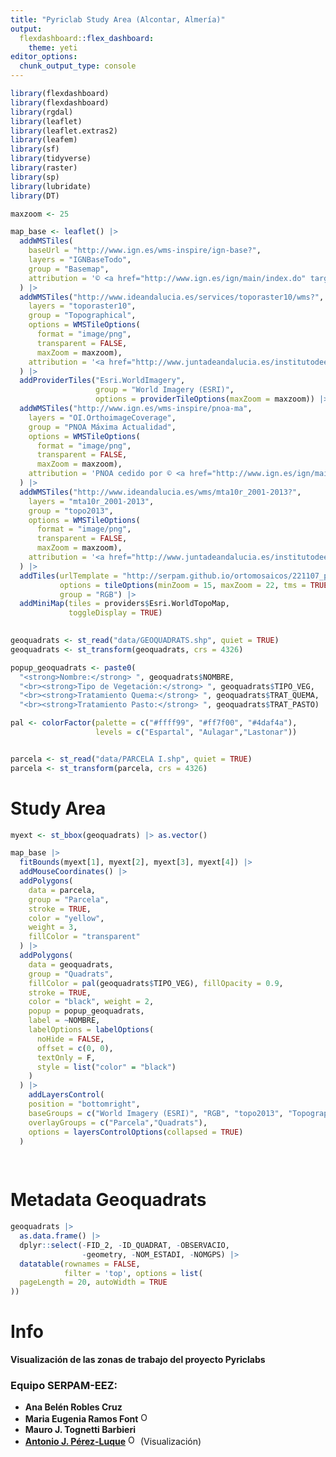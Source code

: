 ```yaml
---
title: "Pyriclab Study Area (Alcontar, Almería)"
output: 
  flexdashboard::flex_dashboard:
    theme: yeti
editor_options: 
  chunk_output_type: console
---
```


```r
library(flexdashboard)
library(flexdashboard)
library(rgdal)
library(leaflet) 
library(leaflet.extras2)
library(leafem)
library(sf)
library(tidyverse)
library(raster)
library(sp)
library(lubridate)
library(DT)
```

```r
maxzoom <- 25 

map_base <- leaflet() |>
  addWMSTiles(
    baseUrl = "http://www.ign.es/wms-inspire/ign-base?",
    layers = "IGNBaseTodo",
    group = "Basemap",
    attribution = '© <a href="http://www.ign.es/ign/main/index.do" target="_blank">Instituto Geográfico Nacional de España</a>'
  ) |>  
  addWMSTiles("http://www.ideandalucia.es/services/toporaster10/wms?",
    layers = "toporaster10",
    group = "Topographical",
    options = WMSTileOptions(
      format = "image/png", 
      transparent = FALSE, 
      maxZoom = maxzoom),
    attribution = '<a href="http://www.juntadeandalucia.es/institutodeestadisticaycartografia" target="_blank">Instituto de Estadística y Cartografía de Andalucía</a>'
  ) |> 
  addProviderTiles("Esri.WorldImagery", 
                   group = "World Imagery (ESRI)",
                   options = providerTileOptions(maxZoom = maxzoom)) |> 
  addWMSTiles("http://www.ign.es/wms-inspire/pnoa-ma",
    layers = "OI.OrthoimageCoverage",
    group = "PNOA Máxima Actualidad",
    options = WMSTileOptions(
      format = "image/png", 
      transparent = FALSE, 
      maxZoom = maxzoom),
    attribution = 'PNOA cedido por © <a href="http://www.ign.es/ign/main/index.do" target="_blank">Instituto Geográfico Nacional de España</a>'
  ) |> 
  addWMSTiles("http://www.ideandalucia.es/wms/mta10r_2001-2013?",
    layers = "mta10r_2001-2013",
    group = "topo2013",
    options = WMSTileOptions(
      format = "image/png", 
      transparent = FALSE,
      maxZoom = maxzoom),
    attribution = '<a href="http://www.juntadeandalucia.es/institutodeestadisticaycartografia" target="_blank">Instituto de Estadística y Cartografía de Andalucía</a>'
  ) |> 
  addTiles(urlTemplate = "http://serpam.github.io/ortomosaicos/221107_pyriclab/{z}/{x}/{-y}.png", 
           options = tileOptions(minZoom = 15, maxZoom = 22, tms = TRUE), 
           group = "RGB") |> 
  addMiniMap(tiles = providers$Esri.WorldTopoMap, 
             toggleDisplay = TRUE)
  

```

```r
geoquadrats <- st_read("data/GEOQUADRATS.shp", quiet = TRUE)
geoquadrats <- st_transform(geoquadrats, crs = 4326)

popup_geoquadrats <- paste0(
  "<strong>Nombre:</strong> ", geoquadrats$NOMBRE,
  "<br><strong>Tipo de Vegetación:</strong> ", geoquadrats$TIPO_VEG,
  "<br><strong>Tratamiento Quema:</strong> ", geoquadrats$TRAT_QUEMA,
  "<br><strong>Tratamiento Pasto:</strong> ", geoquadrats$TRAT_PASTO)

pal <- colorFactor(palette = c("#ffff99", "#ff7f00", "#4daf4a"),
                   levels = c("Espartal", "Aulagar","Lastonar"))


parcela <- st_read("data/PARCELA I.shp", quiet = TRUE)
parcela <- st_transform(parcela, crs = 4326)
```


Study Area
===================================== 
```r
myext <- st_bbox(geoquadrats) |> as.vector()

map_base |> 
  fitBounds(myext[1], myext[2], myext[3], myext[4]) |> 
  addMouseCoordinates() |> 
  addPolygons(
    data = parcela, 
    group = "Parcela", 
    stroke = TRUE, 
    color = "yellow", 
    weight = 3,
    fillColor = "transparent"
  ) |> 
  addPolygons(
    data = geoquadrats,
    group = "Quadrats",
    fillColor = pal(geoquadrats$TIPO_VEG), fillOpacity = 0.9,
    stroke = TRUE,
    color = "black", weight = 2,
    popup = popup_geoquadrats,
    label = ~NOMBRE,
    labelOptions = labelOptions(
      noHide = FALSE,
      offset = c(0, 0),
      textOnly = F,
      style = list("color" = "black")
    )
  ) |> 
    addLayersControl(
    position = "bottomright",
    baseGroups = c("World Imagery (ESRI)", "RGB", "topo2013", "Topographical","PNOA Máxima Actualidad","Basemap"),
    overlayGroups = c("Parcela","Quadrats"), 
    options = layersControlOptions(collapsed = TRUE) 
  ) 
  
  
```


Metadata Geoquadrats
===================================== 
```r
geoquadrats |> 
  as.data.frame() |> 
  dplyr::select(-FID_2, -ID_QUADRAT, -OBSERVACIO,
                -geometry, -NOM_ESTADI, -NOMGPS) |> 
  datatable(rownames = FALSE,
            filter = 'top', options = list(
  pageLength = 20, autoWidth = TRUE
))
```



Info
=============================================================================

**Visualización de las zonas de trabajo del proyecto Pyriclabs**

### Equipo SERPAM-EEZ: 

- **Ana Belén Robles Cruz**
- **Maria Eugenia Ramos Font** <a href="https://orcid.org/0000-0002-4888-0401" target="orcid.widget"> <img src="https://info.orcid.org/wp-content/uploads/2019/11/orcid_16x16.png" alt="ORCID logo" width="16" height="16"/></a>
-   **Mauro J. Tognetti Barbieri** 
- [**Antonio J. Pérez-Luque**](https://github.com/ajpelu) <a href="https://orcid.org/0000-0002-1747-0469" target="orcid.widget"> <img src="https://info.orcid.org/wp-content/uploads/2019/11/orcid_16x16.png" alt="ORCID logo" width="16" height="16"/></a> (Visualización)



 

